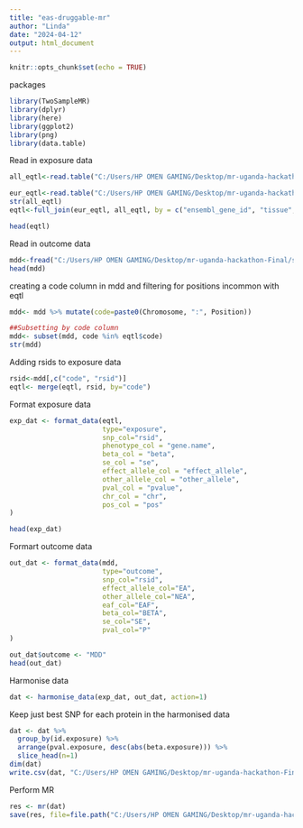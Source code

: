 ```yaml
---
title: "eas-druggable-mr"
author: "Linda"
date: "2024-04-12"
output: html_document
---
```


```r
knitr::opts_chunk$set(echo = TRUE)
```


packages
```r
library(TwoSampleMR)
library(dplyr)
library(here)
library(ggplot2)
library(png)
library(data.table)

```
Read in exposure data
```r
all_eqtl<-read.table("C:/Users/HP OMEN GAMING/Desktop/mr-uganda-hackathon-Final/data/Allancestry_eQTL.txt", sep="\t", header = T)

eur_eqtl<-read.table("C:/Users/HP OMEN GAMING/Desktop/mr-uganda-hackathon-Final/data//Eur_ancestry_Cis_eQTL.txt", sep="\t", header = T)
str(all_eqtl)
eqtl<-full_join(eur_eqtl, all_eqtl, by = c("ensembl_gene_id", "tissue", "chr", "pos", "effect_allele", "other_allele", "beta", "se", "pvalue", "code", "gene.name", "uniprot"))

head(eqtl)
```
Read in outcome data
```r
mdd<-fread("C:/Users/HP OMEN GAMING/Desktop/mr-uganda-hackathon-Final/scratch/FE_eas_exclu_whi_jhs_23andMe_qced_rsid.txt.gz")
head(mdd)
```
creating a code column in mdd and filtering for positions incommon with eqtl
```r

mdd<- mdd %>% mutate(code=paste0(Chromosome, ":", Position))

##Subsetting by code column
mdd<- subset(mdd, code %in% eqtl$code)
str(mdd)

```
Adding rsids to exposure data
```r
rsid<-mdd[,c("code", "rsid")]
eqtl<- merge(eqtl, rsid, by="code")
```
Format exposure data
```r
exp_dat <- format_data(eqtl,
                       type="exposure",
                       snp_col="rsid",
                       phenotype_col = "gene.name",
                       beta_col = "beta",
                       se_col = "se",
                       effect_allele_col = "effect_allele",
                       other_allele_col = "other_allele",
                       pval_col = "pvalue",
                       chr_col = "chr",
                       pos_col = "pos"
)

head(exp_dat)
```
Formart outcome data
```r
out_dat <- format_data(mdd,
                       type="outcome",
                       snp_col="rsid",
                       effect_allele_col="EA",
                       other_allele_col="NEA",
                       eaf_col="EAF",
                       beta_col="BETA",
                       se_col="SE",
                       pval_col="P"
)

out_dat$outcome <- "MDD"
head(out_dat)
```

Harmonise data
```r
dat <- harmonise_data(exp_dat, out_dat, action=1)
```
Keep just best SNP for each protein in the harmonised data
```r
dat <- dat %>%
  group_by(id.exposure) %>%
  arrange(pval.exposure, desc(abs(beta.exposure))) %>%
  slice_head(n=1)
dim(dat)
write.csv(dat, "C:/Users/HP OMEN GAMING/Desktop/mr-uganda-hackathon-Final/results/EAS_druggable_SNP.csv", row.names = FALSE)

```

Perform MR
```r
res <- mr(dat)
save(res, file=file.path("C:/Users/HP OMEN GAMING/Desktop/mr-uganda-hackathon-Final/results", "eas_druggable.rdata"))

```

